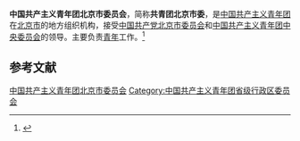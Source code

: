 {{Infobox PRCG
|机构名称 = 中国共产主义青年团<br />北京市委员会
|标志1    = China Youth League logo.svg
|上级机构 = [[中国共产主义青年团中央委员会|中国共产主义青年团中央委员会]]
|机构类型 = [[人民团体|人民团体]]
|行政级别 = 正地厅级
|届数     = 
|任期始   = 
|职位1    = 书　记
|人员1    = [[李军会|李军会]]
|职位2    = 副书记
|人员2    = 
|人数2    =
|职位3    =
|人员3    =
|组织法规 = [[s:中国共产主义青年团章程|中国共产主义青年团章程]]
|中共上级 = [[中国共产党北京市委员会|中国共产党北京市委员会]]
|中共本级 = 中国共产党中国共产主义青年团北京市委员会[[党组|党组]]
|场所1    =
|地址1    =北京市通州运河东大街56号院6号楼
|邮编1    =
|电话1    =
|网站     =共青团北京市委员会
|网址     =https://www.bjyouth.gov.cn/
|时期1    =
|机构1    =
|时期2    =
|机构2    =
}}
'''中国共产主义青年团北京市委员会'''，简称'''共青团北京市委'''，是[[中国共产主义青年团|中国共产主义青年团]]在[[北京市|北京市]]的地方组织机构，接受[[中国共产党北京市委员会|中国共产党北京市委员会]]和[[中国共产主义青年团中央委员会|中国共产主义青年团中央委员会]]的领导。主要负责[[青年|青年]]工作。<ref>{{Cite book|title=中华人民共和国职官志|author=何虎生, 李耀东, 向常福主编|publisher=中国社会出版社|year=2003|isbn=9787800883934|location=北京|pages=}}</ref>

== 参考文献 ==
{{Reflist}}

{{中华人民共和国各省级行政区|委员会|中国共产主义青年团|仅内地=yes}}

{{Authority control}}
[[Category:中国共产主义青年团北京市委员会|]]
[[Category:中国共产主义青年团省级行政区委员会|Category:中国共产主义青年团省级行政区委员会]]
